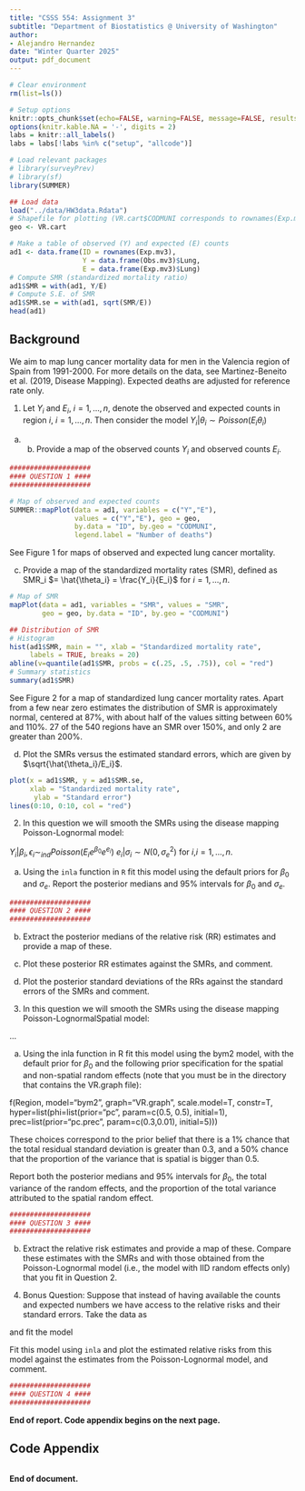 ```yaml
---
title: "CSSS 554: Assignment 3"
subtitle: "Department of Biostatistics @ University of Washington"
author:
- Alejandro Hernandez
date: "Winter Quarter 2025"
output: pdf_document
---
```


```r
# Clear environment
rm(list=ls())

# Setup options
knitr::opts_chunk$set(echo=FALSE, warning=FALSE, message=FALSE, results='hide')
options(knitr.kable.NA = '-', digits = 2)
labs = knitr::all_labels()
labs = labs[!labs %in% c("setup", "allcode")]
```

```r
# Load relevant packages
# library(surveyPrev) 
# library(sf)
library(SUMMER)

## Load data
load("../data/HW3data.Rdata")
# Shapefile for plotting (VR.cart$CODMUNI corresponds to rownames(Exp.mv3))
geo <- VR.cart

# Make a table of observed (Y) and expected (E) counts
ad1 <- data.frame(ID = rownames(Exp.mv3),
                  Y = data.frame(Obs.mv3)$Lung, 
                  E = data.frame(Exp.mv3)$Lung)
# Compute SMR (standardized mortality ratio)
ad1$SMR = with(ad1, Y/E)
# Compute S.E. of SMR
ad1$SMR.se = with(ad1, sqrt(SMR/E))
head(ad1)

```

## Background 

We aim to map lung cancer mortality data for men in the Valencia region of Spain from 1991-2000. For more details on the data, see Martinez-Beneito et al. (2019, Disease Mapping). Expected deaths are adjusted for reference rate only.

1. Let $Y_i$ and $E_i$, $i = 1, ..., n$, denote the observed and expected counts in region $i$, $i = 1, ... , n$. Then consider the model
\center
$Y_i | \theta_i \sim Poisson(E_i \theta_i)$
\center

(a) (b) Provide a map of the observed counts $Y_i$ and observed counts $E_i$.

```r
####################
#### QUESTION 1 ####
####################

# Map of observed and expected counts
SUMMER::mapPlot(data = ad1, variables = c("Y","E"), 
                values = c("Y","E"), geo = geo,
                by.data = "ID", by.geo = "CODMUNI",
                legend.label = "Number of deaths")

```

See Figure 1 for maps of observed and expected lung cancer mortality.

(c) Provide a map of the standardized mortality rates (SMR), defined as SMR_i $= \hat{\theta_i} = \frac{Y_i}{E_i}$ for $i = 1,...,n$.

```r
# Map of SMR
mapPlot(data = ad1, variables = "SMR", values = "SMR", 
        geo = geo, by.data = "ID", by.geo = "CODMUNI")

```

```r
## Distribution of SMR
# Histogram
hist(ad1$SMR, main = "", xlab = "Standardized mortality rate", 
     labels = TRUE, breaks = 20)
abline(v=quantile(ad1$SMR, probs = c(.25, .5, .75)), col = "red")
# Summary statistics
summary(ad1$SMR)

```

See Figure 2 for a map of standardized lung cancer mortality rates. Apart from a few near zero estimates the distribution of SMR is approximately normal, centered at 87%, with about half of the values sitting between 60% and 110%. 27 of the 540 regions have an SMR over 150%, and only 2 are greater than 200%.

(d) Plot the SMRs versus the estimated standard errors, which are given by $\sqrt{\hat{\theta_i}/E_i}$.

```r
plot(x = ad1$SMR, y = ad1$SMR.se,
     xlab = "Standardized mortality rate", 
      ylab = "Standard error")
lines(0:10, 0:10, col = "red")

```

2. In this question we will smooth the SMRs using the disease mapping Poisson-Lognormal model:

\center
$Y_i | \beta_i, \epsilon_i \sim_{ind} Poisson(E_i e^{\beta_0} e^{e_i})$
$e_i|\sigma_i \sim N(0, \sigma^2_e)$
\center
for $i$,$i=1,...,n$.

(a) Using the `inla` function in `R` fit this model using the default priors for $\beta_0$ and $\sigma_e$. Report the posterior medians and 95% intervals for $\beta_0$ and $\sigma_e$.

```r
####################
#### QUESTION 2 ####
####################

```


(b) Extract the posterior medians of the relative risk (RR) estimates and provide a map of these.

(c) Plot these posterior RR estimates against the SMRs, and comment.

(d) Plot the posterior standard deviations of the RRs against the standard errors of the SMRs and comment.

3. In this question we will smooth the SMRs using the disease mapping Poisson-LognormalSpatial model:

...

(a) Using the inla function in R fit this model using the bym2 model, with the default prior for $\beta_0$ and the following prior specification for the spatial and non-spatial random effects (note that you must be in the directory that contains the VR.graph file):

f(Region, model="bym2", graph="VR.graph", scale.model=T, constr=T, hyper=list(phi=list(prior="pc", param=c(0.5, 0.5), initial=1), prec=list(prior="pc.prec", param=c(0.3,0.01), initial=5)))

These choices correspond to the prior belief that there is a 1% chance that the total residual standard deviation is greater than 0.3, and a 50% chance that the proportion of the variance that is spatial is bigger than 0.5.  

Report both the posterior medians and 95% intervals for $\beta_0$, the total variance of the random effects, and the proportion of the total variance attributed to the spatial random effect.

```r
####################
#### QUESTION 3 ####
####################

```

(b) Extract the relative risk estimates and provide a map of these. Compare these estimates with the SMRs and with those obtained from the Poisson-Lognormal model (i.e., the model with IID random effects only) that you fit in Question 2.

4. Bonus Question: Suppose that instead of having available the counts and expected numbers we have access to the relative risks and their standard errors. Take the data as 

and fit the model

Fit this model using `inla` and plot the estimated relative risks from this model against the estimates from the Poisson-Lognormal model, and comment.

```r
####################
#### QUESTION 4 ####
####################

```

**End of report. Code appendix begins on the next page.**

\pagebreak

## Code Appendix

```r
```

**End of document.**